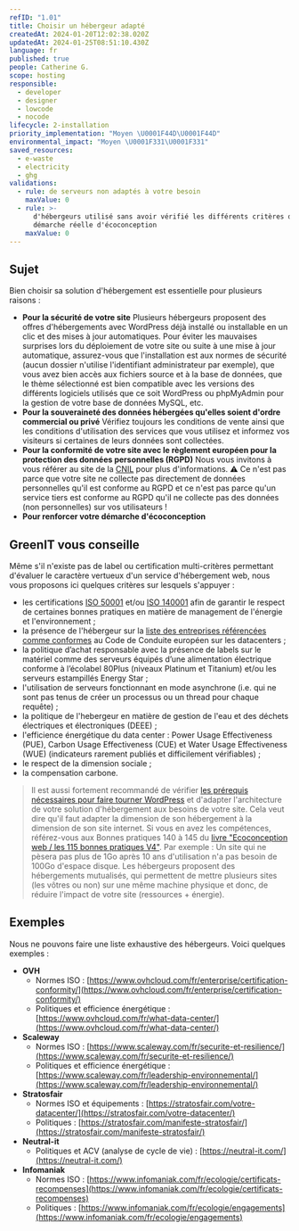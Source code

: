 ```yaml
---
refID: "1.01"
title: Choisir un hébergeur adapté
createdAt: 2024-01-20T12:02:38.020Z
updatedAt: 2024-01-25T08:51:10.430Z
language: fr
published: true
people: Catherine G.
scope: hosting
responsible:
  - developer
  - designer
  - lowcode
  - nocode
lifecycle: 2-installation
priority_implementation: "Moyen \U0001F44D\U0001F44D"
environmental_impact: "Moyen \U0001F331\U0001F331"
saved_resources:
  - e-waste
  - electricity
  - ghg
validations:
  - rule: de serveurs non adaptés à votre besoin
    maxValue: 0
  - rule: >-
      d'hébergeurs utilisé sans avoir vérifié les différents critères d'une
      démarche réelle d'écoconception
    maxValue: 0
---
```


## Sujet

Bien choisir sa solution d'hébergement est essentielle pour plusieurs raisons :

- **Pour la sécurité de votre site** Plusieurs hébergeurs proposent des offres d'hébergements avec WordPress déjà installé ou installable en un clic et des mises à jour automatiques. Pour éviter les mauvaises surprises lors du déploiement de votre site ou suite à une mise à jour automatique, assurez-vous que l'installation est aux normes de sécurité (aucun dossier n'utilise l'identifiant administrateur par exemple), que vous avez bien accès aux fichiers source et à la base de données, que le thème sélectionné est bien compatible avec les versions des différents logiciels utilisés que ce soit WordPress ou phpMyAdmin pour la gestion de votre base de données MySQL, etc.
- **Pour la souveraineté des données hébergées qu'elles soient d'ordre commercial ou privé** Vérifiez toujours les conditions de vente ainsi que les conditions d'utilisation des services que vous utilisez et informez vos visiteurs si certaines de leurs données sont collectées.
- **Pour la conformité de votre site avec le règlement européen pour la protection des données personnelles (RGPD)** Nous vous invitons à vous référer au site de la [CNIL](https://www.cnil.fr/) pour plus d'informations. ⚠️ Ce n'est pas parce que votre site ne collecte pas directement de données personnelles qu'il est conforme au RGPD et ce n'est pas parce qu'un service tiers est conforme au RGPD qu'il ne collecte pas des données (non personnelles) sur vos utilisateurs !
- **Pour renforcer votre démarche d'écoconception**

## GreenIT vous conseille

Même s'il n'existe pas de label ou certification multi-critères permettant d'évaluer le caractère vertueux d'un service d'hébergement web, nous vous proposons ici quelques critères sur lesquels s'appuyer :

- les certifications [ISO 50001](https://www.iso.org/fr/publication/PUB100400.html) et/ou [ISO 140001](https://www.iso.org/fr/iso-14001-environmental-management.html) afin de garantir le respect de certaines bonnes pratiques en matière de management de l'énergie et l'environnement ;
- la présence de l'hébergeur sur la [liste des entreprises référencées comme conformes](https://e3p.jrc.ec.europa.eu/node/575) au Code de Conduite européen sur les datacenters ;
- la politique d’achat responsable avec la présence de labels sur le matériel comme des serveurs équipés d’une alimentation électrique conforme à l’écolabel 80Plus (niveaux Platinum et Titanium) et/ou les serveurs estampillés Energy Star ;
- l'utilisation de serveurs fonctionnant en mode asynchrone (i.e. qui ne sont pas tenus de créer un processus ou un thread pour chaque requête) ;
- la politique de l'hebergeur en matière de gestion de l'eau et des déchets électriques et électroniques (DEEE) ;
- l'efficience énergétique du data center : Power Usage Effectiveness (PUE), Carbon Usage Effectiveness (CUE) et Water Usage Effectiveness (WUE) (indicateurs rarement publiés et difficilement vérifiables) ;
- le respect de la dimension sociale ;
- la compensation carbone.

> Il est aussi fortement recommandé de vérifier [les prérequis nécessaires pour faire tourner WordPress](https://fr.wordpress.org/about/requirements/) et d'adapter l'architecture de votre solution d'hébergement aux besoins de votre site.
> Cela veut dire qu'il faut adapter la dimension de son hébergement à la dimension de son site internet. Si vous en avez les compétences, référez-vous aux Bonnes pratiques 140 à 145 du [livre "Ecoconception web / les 115 bonnes pratiques V4"](https://www.greenit.fr/2022/05/11/mise-a-jour-majeure-du-referentiel-ecoconception-web-les-115-bonnes-pratiques/).
> Par exemple : Un site qui ne pèsera pas plus de 1Go après 10 ans d'utilisation n'a pas besoin de 100Go d'espace disque. Les hébergeurs proposent des hébergements mutualisés, qui permettent de mettre plusieurs sites (les vôtres ou non) sur une même machine physique et donc, de réduire l'impact de votre site (ressources + énergie).

## Exemples

Nous ne pouvons faire une liste exhaustive des hébergeurs. Voici quelques exemples :

- **OVH**
  - Normes ISO : [https://www.ovhcloud.com/fr/enterprise/certification-conformity/](https://www.ovhcloud.com/fr/enterprise/certification-conformity/)
  - Politiques et efficience énergétique : [https://www.ovhcloud.com/fr/what-data-center/](https://www.ovhcloud.com/fr/what-data-center/)
- **Scaleway**
  - Normes ISO : [https://www.scaleway.com/fr/securite-et-resilience/](https://www.scaleway.com/fr/securite-et-resilience/)
  - Politiques et efficience énergétique : [https://www.scaleway.com/fr/leadership-environnemental/](https://www.scaleway.com/fr/leadership-environnemental/)
- **Stratosfair**
  - Normes ISO et équipements : [https://stratosfair.com/votre-datacenter/](https://stratosfair.com/votre-datacenter/)
  - Politiques : [https://stratosfair.com/manifeste-stratosfair/](https://stratosfair.com/manifeste-stratosfair/)
- **Neutral-it**
  - Politiques et ACV (analyse de cycle de vie) : [https://neutral-it.com/](https://neutral-it.com/)
- **Infomaniak**
  - Normes ISO : [https://www.infomaniak.com/fr/ecologie/certificats-recompenses](https://www.infomaniak.com/fr/ecologie/certificats-recompenses)
  - Politiques : [https://www.infomaniak.com/fr/ecologie/engagements](https://www.infomaniak.com/fr/ecologie/engagements)
